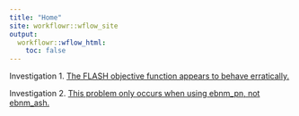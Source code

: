 ```yaml
---
title: "Home"
site: workflowr::wflow_site
output:
  workflowr::wflow_html:
    toc: false
---
```


Investigation 1. [The FLASH objective function appears to behave erratically.](objective.html)

Investigation 2. [This problem only occurs when using ebnm_pn, not ebnm_ash.](objective2.html)
